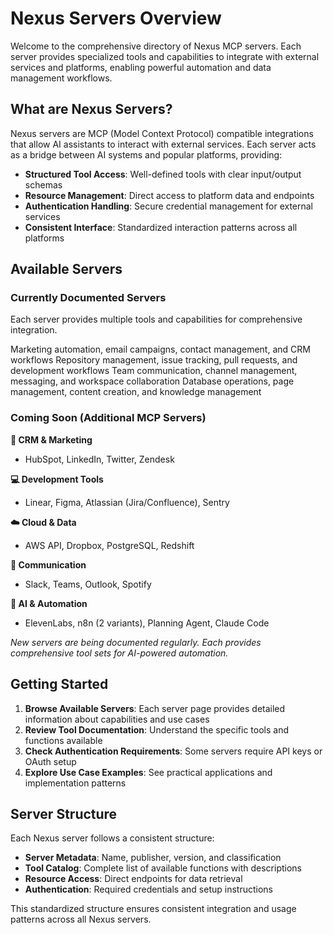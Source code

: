 # Nexus Servers Overview

Welcome to the comprehensive directory of Nexus MCP servers. Each server provides specialized tools and capabilities to integrate with external services and platforms, enabling powerful automation and data management workflows.

## What are Nexus Servers?

Nexus servers are MCP (Model Context Protocol) compatible integrations that allow AI assistants to interact with external services. Each server acts as a bridge between AI systems and popular platforms, providing:

- **Structured Tool Access**: Well-defined tools with clear input/output schemas
- **Resource Management**: Direct access to platform data and endpoints  
- **Authentication Handling**: Secure credential management for external services
- **Consistent Interface**: Standardized interaction patterns across all platforms

## Available Servers

### Currently Documented Servers

<Note>Each server provides multiple tools and capabilities for comprehensive integration.</Note>

<CardGroup cols={2}>
  <Card title="ActiveCampaign" icon="envelope" href="/nexus/reference/servers/activecampaign">
    Marketing automation, email campaigns, contact management, and CRM workflows
  </Card>
  <Card title="GitHub" icon="github" href="/nexus/reference/servers/github">
    Repository management, issue tracking, pull requests, and development workflows
  </Card>
  <Card title="Slack" icon="slack" href="/nexus/reference/servers/slack">
    Team communication, channel management, messaging, and workspace collaboration
  </Card>
  <Card title="Notion" icon="notion" href="/nexus/reference/servers/notion">
    Database operations, page management, content creation, and knowledge management
  </Card>
</CardGroup>

### Coming Soon (Additional MCP Servers)

**🎯 CRM & Marketing**
- HubSpot, LinkedIn, Twitter, Zendesk

**💻 Development Tools** 
- Linear, Figma, Atlassian (Jira/Confluence), Sentry

**☁️ Cloud & Data**
- AWS API, Dropbox, PostgreSQL, Redshift

**💬 Communication**
- Slack, Teams, Outlook, Spotify

**🤖 AI & Automation**
- ElevenLabs, n8n (2 variants), Planning Agent, Claude Code

*New servers are being documented regularly. Each provides comprehensive tool sets for AI-powered automation.*

## Getting Started

1. **Browse Available Servers**: Each server page provides detailed information about capabilities and use cases
2. **Review Tool Documentation**: Understand the specific tools and functions available
3. **Check Authentication Requirements**: Some servers require API keys or OAuth setup
4. **Explore Use Case Examples**: See practical applications and implementation patterns

## Server Structure

Each Nexus server follows a consistent structure:
- **Server Metadata**: Name, publisher, version, and classification
- **Tool Catalog**: Complete list of available functions with descriptions
- **Resource Access**: Direct endpoints for data retrieval
- **Authentication**: Required credentials and setup instructions

This standardized structure ensures consistent integration and usage patterns across all Nexus servers.
